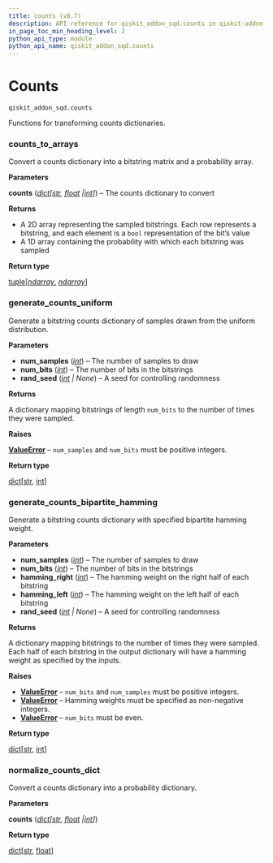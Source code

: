 ```yaml
---
title: counts (v0.7)
description: API reference for qiskit_addon_sqd.counts in qiskit-addon-sqd v0.7
in_page_toc_min_heading_level: 2
python_api_type: module
python_api_name: qiskit_addon_sqd.counts
---
```


<span id="module-qiskit_addon_sqd.counts" />

<span id="counts-qiskit-addon-sqd-counts" />

# Counts

`qiskit_addon_sqd.counts`

Functions for transforming counts dictionaries.

### counts\_to\_arrays

<Function id="qiskit_addon_sqd.counts.counts_to_arrays" github="https://github.com/Qiskit/qiskit-addon-sqd/tree/stable/0.7/qiskit_addon_sqd/counts.py#L21-L40" signature="counts_to_arrays(counts)">
  Convert a counts dictionary into a bitstring matrix and a probability array.

  **Parameters**

  **counts** ([*dict*](https://docs.python.org/3/library/stdtypes.html#dict "(in Python v3.13)")*\[*[*str*](https://docs.python.org/3/library/stdtypes.html#str "(in Python v3.13)")*,* [*float*](https://docs.python.org/3/library/functions.html#float "(in Python v3.13)")  *|*[*int*](https://docs.python.org/3/library/functions.html#int "(in Python v3.13)")*]*) – The counts dictionary to convert

  **Returns**

  *   A 2D array representing the sampled bitstrings. Each row represents a bitstring, and each element is a `bool` representation of the bit’s value
  *   A 1D array containing the probability with which each bitstring was sampled

  **Return type**

  [tuple](https://docs.python.org/3/library/stdtypes.html#tuple "(in Python v3.13)")\[[*ndarray*](https://numpy.org/doc/stable/reference/generated/numpy.ndarray.html#numpy.ndarray "(in NumPy v2.1)"), [*ndarray*](https://numpy.org/doc/stable/reference/generated/numpy.ndarray.html#numpy.ndarray "(in NumPy v2.1)")]
</Function>

### generate\_counts\_uniform

<Function id="qiskit_addon_sqd.counts.generate_counts_uniform" github="https://github.com/Qiskit/qiskit-addon-sqd/tree/stable/0.7/qiskit_addon_sqd/counts.py#L43-L75" signature="generate_counts_uniform(num_samples, num_bits, rand_seed=None)">
  Generate a bitstring counts dictionary of samples drawn from the uniform distribution.

  **Parameters**

  *   **num\_samples** ([*int*](https://docs.python.org/3/library/functions.html#int "(in Python v3.13)")) – The number of samples to draw
  *   **num\_bits** ([*int*](https://docs.python.org/3/library/functions.html#int "(in Python v3.13)")) – The number of bits in the bitstrings
  *   **rand\_seed** ([*int*](https://docs.python.org/3/library/functions.html#int "(in Python v3.13)") *| None*) – A seed for controlling randomness

  **Returns**

  A dictionary mapping bitstrings of length `num_bits` to the number of times they were sampled.

  **Raises**

  [**ValueError**](https://docs.python.org/3/library/exceptions.html#ValueError "(in Python v3.13)") – `num_samples` and `num_bits` must be positive integers.

  **Return type**

  [dict](https://docs.python.org/3/library/stdtypes.html#dict "(in Python v3.13)")\[[str](https://docs.python.org/3/library/stdtypes.html#str "(in Python v3.13)"), [int](https://docs.python.org/3/library/functions.html#int "(in Python v3.13)")]
</Function>

### generate\_counts\_bipartite\_hamming

<Function id="qiskit_addon_sqd.counts.generate_counts_bipartite_hamming" github="https://github.com/Qiskit/qiskit-addon-sqd/tree/stable/0.7/qiskit_addon_sqd/counts.py#L78-L137" signature="generate_counts_bipartite_hamming(num_samples, num_bits, *, hamming_right, hamming_left, rand_seed=None)">
  Generate a bitstring counts dictionary with specified bipartite hamming weight.

  **Parameters**

  *   **num\_samples** ([*int*](https://docs.python.org/3/library/functions.html#int "(in Python v3.13)")) – The number of samples to draw
  *   **num\_bits** ([*int*](https://docs.python.org/3/library/functions.html#int "(in Python v3.13)")) – The number of bits in the bitstrings
  *   **hamming\_right** ([*int*](https://docs.python.org/3/library/functions.html#int "(in Python v3.13)")) – The hamming weight on the right half of each bitstring
  *   **hamming\_left** ([*int*](https://docs.python.org/3/library/functions.html#int "(in Python v3.13)")) – The hamming weight on the left half of each bitstring
  *   **rand\_seed** ([*int*](https://docs.python.org/3/library/functions.html#int "(in Python v3.13)") *| None*) – A seed for controlling randomness

  **Returns**

  A dictionary mapping bitstrings to the number of times they were sampled. Each half of each bitstring in the output dictionary will have a hamming weight as specified by the inputs.

  **Raises**

  *   [**ValueError**](https://docs.python.org/3/library/exceptions.html#ValueError "(in Python v3.13)") – `num_bits` and `num_samples` must be positive integers.
  *   [**ValueError**](https://docs.python.org/3/library/exceptions.html#ValueError "(in Python v3.13)") – Hamming weights must be specified as non-negative integers.
  *   [**ValueError**](https://docs.python.org/3/library/exceptions.html#ValueError "(in Python v3.13)") – `num_bits` must be even.

  **Return type**

  [dict](https://docs.python.org/3/library/stdtypes.html#dict "(in Python v3.13)")\[[str](https://docs.python.org/3/library/stdtypes.html#str "(in Python v3.13)"), [int](https://docs.python.org/3/library/functions.html#int "(in Python v3.13)")]
</Function>

### normalize\_counts\_dict

<Function id="qiskit_addon_sqd.counts.normalize_counts_dict" github="https://github.com/Qiskit/qiskit-addon-sqd/tree/stable/0.7/qiskit_addon_sqd/counts.py#L140-L147" signature="normalize_counts_dict(counts)">
  Convert a counts dictionary into a probability dictionary.

  **Parameters**

  **counts** ([*dict*](https://docs.python.org/3/library/stdtypes.html#dict "(in Python v3.13)")*\[*[*str*](https://docs.python.org/3/library/stdtypes.html#str "(in Python v3.13)")*,* [*float*](https://docs.python.org/3/library/functions.html#float "(in Python v3.13)")  *|*[*int*](https://docs.python.org/3/library/functions.html#int "(in Python v3.13)")*]*)

  **Return type**

  [dict](https://docs.python.org/3/library/stdtypes.html#dict "(in Python v3.13)")\[[str](https://docs.python.org/3/library/stdtypes.html#str "(in Python v3.13)"), [float](https://docs.python.org/3/library/functions.html#float "(in Python v3.13)")]
</Function>

